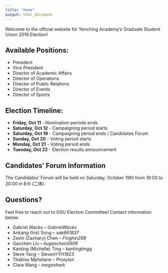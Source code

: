 ```yaml
---
title: "Home"
output: html_document
---
```


Welcome to the official website for Yenching Academy's Graduate Student Union 2019 Election!

## Available Positions:
* President
* Vice President
* Director of Academic Affairs
* Director of Operations
* Director of Public Relations
* Director of Events
* Director of Sports


## Election Timeline:
* **Friday, Oct 11** - Nomination periods ends
* **Saturday, Oct 12** - Campaigning period starts
* **Saturday, Oct 19** - Campaigning period ends / Candidates Forum
* **Sunday, Oct 20** - Voting period starts
* **Monday, Oct 21** - Voting period ends
* **Tuesday, Oct 22** - Election results announcement


## Candidates' Forum Information
The Candidates' Forum will be held on Saturday, October 19th from 18:00 to 20:00 in Erti (二体).


## Questions? 
Feel free to reach out to GSU Election Committee! Contact information below:

* Gabriel Wacks -- *GabrielWacks*
* Ankang (Iris) Song -- *sak661837*
* Zexin (Zachary) Chen -- *Finghin299*
* Gaochen Liu -- *liugaochen0906*
* Kanting (Michelle) Ting -- *kantingtingg*
* Steve Yang -- *StevenYYH1823*
* Thabiso Mphelane -- *Proxylen*
* Clara Wang -- *megashark*